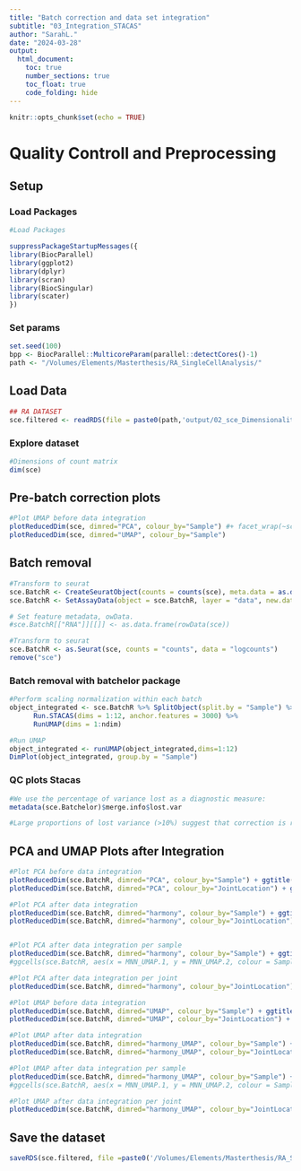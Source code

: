 ```yaml
---
title: "Batch correction and data set integration"
subtitle: "03_Integration_STACAS"
author: "SarahL."
date: "2024-03-28"
output: 
  html_document:
    toc: true
    number_sections: true   
    toc_float: true
    code_folding: hide
---
```


```r
knitr::opts_chunk$set(echo = TRUE)
```


# Quality Controll and Preprocessing

## Setup

### Load Packages

```r
#Load Packages

suppressPackageStartupMessages({
library(BiocParallel)
library(ggplot2)
library(dplyr)
library(scran)
library(BiocSingular)
library(scater)
})

```

### Set params

```r
set.seed(100)
bpp <- BiocParallel::MulticoreParam(parallel::detectCores()-1)
path <- "/Volumes/Elements/Masterthesis/RA_SingleCellAnalysis/"
```


## Load Data

```r
## RA DATASET
sce.filtered <- readRDS(file = paste0(path,'output/02_sce_DimensionalityReduction.rds'))

```


### Explore dataset

```r
#Dimensions of count matrix
dim(sce)
```

## Pre-batch correction plots

```r
#Plot UMAP before data integration
plotReducedDim(sce, dimred="PCA", colour_by="Sample") #+ facet_wrap(~sce.filtered$Sample)
plotReducedDim(sce, dimred="UMAP", colour_by="Sample")
```

## Batch removal

```r
#Transform to seurat 
sce.BatchR <- CreateSeuratObject(counts = counts(sce), meta.data = as.data.frame(colData(sce)))
sce.BatchR <- SetAssayData(object = sce.BatchR, layer = "data", new.data = logcounts(sce))

# Set feature metadata, owData. 
#sce.BatchR[["RNA"]][[]] <- as.data.frame(rowData(sce))

```

```r
#Transform to seurat 
sce.BatchR <- as.Seurat(sce, counts = "counts", data = "logcounts")
remove("sce")
```

### Batch removal with batchelor package

```r
#Perform scaling normalization within each batch
object_integrated <- sce.BatchR %>% SplitObject(split.by = "Sample") %>%
      Run.STACAS(dims = 1:12, anchor.features = 3000) %>%
      RunUMAP(dims = 1:ndim)
```

```r
#Run UMAP
object_integrated <- runUMAP(object_integrated,dims=1:12)
DimPlot(object_integrated, group.by = "Sample")
```

### QC plots Stacas

```r
#We use the percentage of variance lost as a diagnostic measure:
metadata(sce.Batchelor)$merge.info$lost.var

#Large proportions of lost variance (>10%) suggest that correction is removing genuine biological heterogeneity
```

## PCA and UMAP Plots after Integration

```r
#Plot PCA before data integration
plotReducedDim(sce.BatchR, dimred="PCA", colour_by="Sample") + ggtitle("PCA before data integration")
plotReducedDim(sce.BatchR, dimred="PCA", colour_by="JointLocation") + ggtitle("PCA before data integration")

#Plot PCA after data integration
plotReducedDim(sce.BatchR, dimred="harmony", colour_by="Sample") + ggtitle("PCA after data integration with harmony")
plotReducedDim(sce.BatchR, dimred="harmony", colour_by="JointLocation") + ggtitle("PCA after data integration with harmony")#+ facet_wrap(~sce.filtered$Sample)


#Plot PCA after data integration per sample
plotReducedDim(sce.BatchR, dimred="harmony", colour_by="Sample") + ggtitle("PCA after data integration with harmony")+ facet_wrap(~sce.BatchR$Sample)
#ggcells(sce.BatchR, aes(x = MNN_UMAP.1, y = MNN_UMAP.2, colour = Sample)) +geom_point(size = 0.5) +facet_wrap(~ Sample) +labs(x = "PC1", y = "PC2", colour = "Sample")

#Plot PCA after data integration per joint
plotReducedDim(sce.BatchR, dimred="harmony", colour_by="JointLocation") + ggtitle("PCA after data integration with harmony")+ facet_wrap(~sce.BatchR$JointLocation)

```

```r
#Plot UMAP before data integration
plotReducedDim(sce.BatchR, dimred="UMAP", colour_by="Sample") + ggtitle("UMAP before data integration")
plotReducedDim(sce.BatchR, dimred="UMAP", colour_by="JointLocation") + ggtitle("UMAP before data integration")

#Plot UMAP after data integration
plotReducedDim(sce.BatchR, dimred="harmony_UMAP", colour_by="Sample") + ggtitle("UMAP after data integration with harmony")
plotReducedDim(sce.BatchR, dimred="harmony_UMAP", colour_by="JointLocation") + ggtitle("UMAP after data integration with harmony")#+ facet_wrap(~sce.filtered$Sample)

#Plot UMAP after data integration per sample
plotReducedDim(sce.BatchR, dimred="harmony_UMAP", colour_by="Sample") + ggtitle("UMAP after data integration with harmony")+ facet_wrap(~sce.BatchR$Sample)
#ggcells(sce.BatchR, aes(x = MNN_UMAP.1, y = MNN_UMAP.2, colour = Sample)) +geom_point(size = 0.5) +facet_wrap(~ Sample) +labs(x = "PC1", y = "PC2", colour = "Sample")

#Plot UMAP after data integration per joint
plotReducedDim(sce.BatchR, dimred="harmony_UMAP", colour_by="JointLocation") + ggtitle("UMAP after data integration with harmony")+ facet_wrap(~sce.BatchR$JointLocation)

```


## Save the dataset

```r
saveRDS(sce.filtered, file =paste0('/Volumes/Elements/Masterthesis/RA_SingleCellAnalysis/output/','03_Integration_STACAS'))
```
